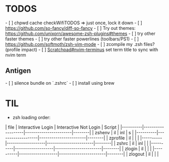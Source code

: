 = TODOS =
- [ ] chpwd cache checkWifiTODOS => just once, lock it down
- [ ] https://github.com/so-fancy/diff-so-fancy
- [ ] Try out themes: https://github.com/unixorn/awesome-zsh-plugins#themes
- [ ] try other faster themes
- [ ] try other faster powerlines (toolbars/PS1)
- [ ] https://github.com/softmoth/zsh-vim-mode
- [ ] zcompile my .zsh files? (profile impact)
- [ ] [[Scratchpad#nvim-terminus]] set term title to sync with nvim term
== Antigen ==
- [ ] silence bundle on `.zshrc`
- [ ] install using brew

= TIL =
* zsh loading order:
| file     | Interactive Login | Interactive Not Login | Script |
|----------|-------------------|-----------------------|--------|
| zshenv   | il                | inl                   | s      |
|----------|-------------------|-----------------------|--------|
| zprofile | il                |                       |        |
|----------|-------------------|-----------------------|--------|
| zshrc    | il                | inl                   |        |
|----------|-------------------|-----------------------|--------|
| zlogin   | il                |                       |        |
|----------|-------------------|-----------------------|--------|
| zlogout  | il                |                       |        |
